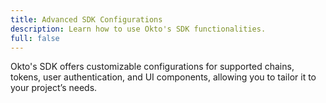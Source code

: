 ```yaml
---
title: Advanced SDK Configurations
description: Learn how to use Okto's SDK functionalities.
full: false
---
```


Okto's SDK offers customizable configurations for supported chains, tokens, user authentication, and UI components, allowing you to tailor it to your project’s needs.